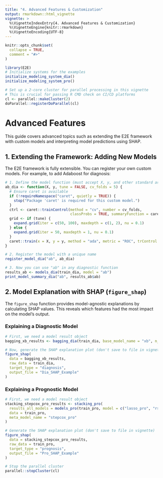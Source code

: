 ```yaml
---
title: "4. Advanced Features & Customization"
output: rmarkdown::html_vignette
vignette: >
  %\VignetteIndexEntry{4. Advanced Features & Customization}
  %\VignetteEngine{knitr::rmarkdown}
  %\VignetteEncoding{UTF-8}
---
```


```r
knitr::opts_chunk$set(
  collapse = TRUE,
  comment = "#>"
)
```

```r
library(E2E)
# Initialize systems for the examples
initialize_modeling_system_dia()
initialize_modeling_system_pro()
```

```r
# Set up a 2-core cluster for parallel processing in this vignette
# This is crucial for passing R CMD check on CI/CD platforms
cl <- parallel::makeCluster(2)
doParallel::registerDoParallel(cl)
```

# Advanced Features

This guide covers advanced topics such as extending the E2E framework with custom models and interpreting model predictions using SHAP.

## 1. Extending the Framework: Adding New Models

The E2E framework is fully extensible. You can register your own custom models. For example, to add Adaboost for diagnosis:

```r
# 1. Define the model function (must accept X, y, and other standard args)
ab_dia <- function(X, y, tune = FALSE, cv_folds = 5) {
  # Ensure caret is available
  if (!requireNamespace("caret", quietly = TRUE)) {
    stop("Package 'caret' is required for this custom model.")
  }
  ctrl <- caret::trainControl(method = "cv", number = cv_folds,
                              classProbs = TRUE, summaryFunction = caret::twoClassSummary)
  grid <- if (tune) {
    expand.grid(iter = c(50, 100), maxdepth = c(1, 2), nu = 0.1)
  } else {
    expand.grid(iter = 50, maxdepth = 1, nu = 0.1)
  }
  caret::train(x = X, y = y, method = "ada", metric = "ROC", trControl = ctrl, tuneGrid = grid)
}

# 2. Register the model with a unique name
register_model_dia("ab", ab_dia)

# 3. Now you can use "ab" in any diagnostic function
results_ab <- models_dia(train_dia, model = "ab")
print_model_summary_dia("ab", results_ab$ab)
```

## 2. Model Explanation with SHAP (`figure_shap`)

The `figure_shap` function provides model-agnostic explanations by calculating SHAP values. This reveals which features had the most impact on the model's output.

### Explaining a Diagnostic Model

```r
# First, we need a model result object
bagging_xb_results <- bagging_dia(train_dia, base_model_name = "xb", n_estimators = 10, seed=123)

# Now, generate the SHAP explanation plot (don't save to file in vignette)
figure_shap(
  data = bagging_xb_results,
  raw_data = train_dia,
  target_type = "diagnosis",
  output_file = "Dia_SHAP_Example"
)
```

### Explaining a Prognostic Model

```r
# First, we need a model result object
stacking_stepcox_pro_results <- stacking_pro(
  results_all_models = models_pro(train_pro, model = c("lasso_pro", "rsf_pro")),
  data = train_pro,
  meta_model_name = "stepcox_pro"
)

# Generate the SHAP explanation plot (don't save to file in vignette)
figure_shap(
  data = stacking_stepcox_pro_results,
  raw_data = train_pro,
  target_type = "prognosis",
  output_file = "Pro_SHAP_Example"
)
```

```r
# Stop the parallel cluster
parallel::stopCluster(cl)
```
